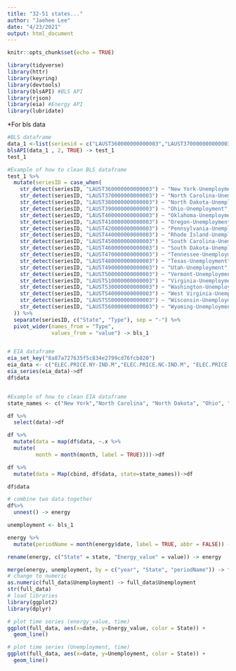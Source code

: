 ```yaml
---
title: "32-51 states..."
author: "Jaehee Lee"
date: "4/23/2021"
output: html_document
---
```


```r
knitr::opts_chunk$set(echo = TRUE)
```

```r
library(tidyverse)
library(httr)
library(keyring)
library(devtools)
library(blsAPI) #BLS API
library(rjson)
library(eia) #Energy API
library(lubridate)
```
*For bls data  
```r
#BLS dataframe
data_1 <-list(seriesid = c("LAUST360000000000003","LAUST370000000000003", "LAUST380000000000003", "LAUST390000000000003","LAUST400000000000003","LAUST410000000000003","LAUST420000000000003","LAUST440000000000003","LAUST450000000000003","LAUST460000000000003","LAUST470000000000003","LAUST480000000000003","LAUST490000000000003","LAUST500000000000003","LAUST510000000000003","LAUST530000000000003","LAUST540000000000003","LAUST550000000000003","LAUST560000000000003"))
blsAPI(data_1 , 2, TRUE) -> test_1
test_1

#Example of how to clean BLS dataframe
test_1 %>% 
  mutate(seriesID = case_when(
    str_detect(seriesID, "LAUST360000000000003") ~ "New York-Unemployment",
    str_detect(seriesID, "LAUST370000000000003") ~ "North Carolina-Unemployment",
    str_detect(seriesID, "LAUST380000000000003") ~ "North Dakota-Unemployment", 
    str_detect(seriesID, "LAUST390000000000003") ~ "Ohio-Unemployment",
    str_detect(seriesID, "LAUST400000000000003") ~ "Oklahoma-Unemployment",
    str_detect(seriesID, "LAUST410000000000003") ~ "Oregon-Unemployment",
    str_detect(seriesID, "LAUST420000000000003") ~ "Pennsylvania-Unemployment",
    str_detect(seriesID, "LAUST440000000000003") ~ "Rhode Island-Unemployment",
    str_detect(seriesID, "LAUST450000000000003") ~ "South Carolina-Unemployment",
    str_detect(seriesID, "LAUST460000000000003") ~ "South Dakota-Unemployment",
    str_detect(seriesID, "LAUST470000000000003") ~ "Tennessee-Unemployment",
    str_detect(seriesID, "LAUST480000000000003") ~ "Texas-Unemployment",
    str_detect(seriesID, "LAUST490000000000003") ~ "Utah-Unemployment",
    str_detect(seriesID, "LAUST500000000000003") ~ "Vermont-Unemployment",
    str_detect(seriesID, "LAUST510000000000003") ~ "Virginia-Unemployment",
    str_detect(seriesID, "LAUST530000000000003") ~ "Washington-Unemployment",
    str_detect(seriesID, "LAUST540000000000003") ~ "West Virginia-Unemployment",
    str_detect(seriesID, "LAUST550000000000003") ~ "Wisconsin-Unemployment",
    str_detect(seriesID, "LAUST560000000000003") ~ "Wyoming-Unemployment"
  )) %>% 
  separate(seriesID, c("State", "Type"), sep = "-") %>% 
  pivot_wider(names_from = "Type",
              values_from = "value") -> bls_1


# EIA dataframe
eia_set_key("8a87a727635f5c834e2799cd76fcb820")
eia_data <- c("ELEC.PRICE.NY-IND.M","ELEC.PRICE.NC-IND.M", "ELEC.PRICE.ND-ALL.M","ELEC.PRICE.OH-ALL.M","ELEC.PRICE.OK-ALL.M","ELEC.PRICE.OR-ALL.M","ELEC.PRICE.PA-ALL.M","ELEC.PRICE.RI-ALL.M","ELEC.PRICE.SC-ALL.M","ELEC.PRICE.SD-ALL.M","ELEC.PRICE.TN-ALL.M","ELEC.PRICE.TX-ALL.M","ELEC.PRICE.UT-ALL.M","ELEC.PRICE.VT-ALL.M","ELEC.PRICE.VA-ALL.M","ELEC.PRICE.WA-ALL.M","ELEC.PRICE.WV-ALL.M","ELEC.PRICE.WI-ALL.M", "ELEC.PRICE.WY-ALL.M")
eia_series(eia_data)->df
df$data


#Example of how to clean EIA dataframe
state_names <- c("New York","North Carolina", "North Dakota", "Ohio", "Oklahoma", "Oregon", "Pennsylvania", "Rhode Island", "South Carolina", "South Dakota", "Tennessee", "Texas", "Utah","Vermont", "Virginia", "Washington", "West Virginia","Wisconsin", "Wyoming")

df %>%
  select(data)->df

df %>%
  mutate(data = map(df$data, ~.x %>%
  mutate(
         month = month(month, label = TRUE))))->df

df %>%
  mutate(data = Map(cbind, df$data, state=state_names))->df

df$data

# combine two data together
df%>%  
  unnest() -> energy

unemployment <- bls_1

energy %>%  
  mutate(periodName = month(energy$date, label = TRUE, abbr = FALSE)) -> energy

rename(energy, c("State" = state, "Energy_value" = value)) -> energy

merge(energy, unemployment, by = c("year", "State", "periodName")) -> full_data
# change to numeric
as.numeric(full_data$Unemployment) -> full_data$Unemployment
str(full_data)
# load libraries
library(ggplot2)
library(dplyr)

# plot time series (energy_value, time)
ggplot(full_data, aes(x=date, y=Energy_value, color = State)) +
  geom_line() 

# plot time series (Unemployment, time)
ggplot(full_data, aes(x=date, y=Unemployment, color = State)) +
  geom_line() 


```